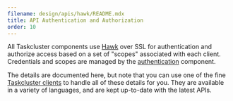```yaml
---
filename: design/apis/hawk/README.mdx
title: API Authentication and Authorization
order: 10
---
```


All Taskcluster components use [Hawk](https://github.com/hueniverse/hawk) over
SSL for authentication and authorize access based on a set of "scopes"
associated with each client. Credentials and scopes are managed by the
[authentication](/docs/reference/platform/auth/api) component.

The details are documented here, but note that you can use one of the fine
[Taskcluster clients](/docs/manual/tools/clients) to handle all of these details for
you. They are available in a variety of languages, and are kept up-to-date
with the latest APIs.

